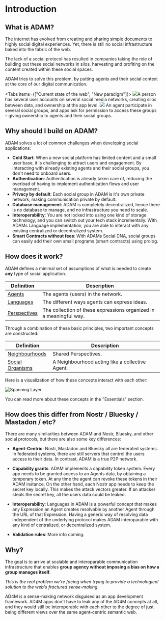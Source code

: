 
# Introduction

## What is ADAM?

The internet has evolved from creating and sharing simple documents to highly social digital experiences.
Yet, there is still no social infrastructure baked into the fabric of the web.

The lack of a social protocol has resulted in companies taking the role of building out these social networks
in silos, harvesting and profiting on the content created within these social spaces.

ADAM tries to solve this problem, by putting agents and their social context
at the core of our digital communication.

<Tabs items={["Current state of the web", "New paradigm"]}>
  <Tab>
    <img src="/images/web-a.png" />A person has several user accounts on several
    social media networks, creating silos between data, and ownership at the app
    level.
  </Tab>
  <Tab>
    <img src="/images/web-b.png" />
    An agent participate in several social groups, and apps ask for permission to
    access these groups – giving ownership to agents and their social groups.
  </Tab>
</Tabs>

## Why should I build on ADAM?

ADAM solves a lot of common challenges when developing social applications:

- **Cold Start**: When a new social platform has limited content and a small user base, it is challenging to attract users and engagement. By interacting with already existing agents and their social groups, you don't need to onboard users.
- **Authentication**: Authentication is already taken care of, reducing the overload of having to implement authentication flows and user management.
- **Privacy by default**: Each social group in ADAM is it's own private network, making communication private by default.
- **Database management**: ADAM is completely decentralized, hence there is no database to manage, and no infrastructure you need to scale.
- **Interoperability**: You are not locked into using one kind of storage technology,
  and you can switch out your tech stack incrementally. With ADAMs Language implementation, you are able to interact with any existing centralized or decentralized system.
- **Smart Contracts without fees**: With ADAMs Social DNA, social groups can easily add their own small programs (smart contracts) using prolog.

## How does it work?

ADAM defines a minimal set of assumptions of what is needed to create **any** type of social application.

| Definition                               | Description                                                        |
| ---------------------------------------- | ------------------------------------------------------------------ |
| [Agents](/essentials/agents)             | The agents (users) in the network.                                 |
| [Languages](/essentials/languages)       | The different ways agents can express ideas.                       |
| [Perspectives](/essentials/perspectives) | The collection of these expressions organized in a meaningful way. |

Through a combination of these basic principles, two important concepts are constructed:

| Definition                                | Description                                     |
| ----------------------------------------- | ----------------------------------------------- |
| [Neighbourhoods](/essentials/agents)      | Shared Perspectives.                            |
| [Social Organisms](/essentials/languages) | A Neighbourhood acting like a collective Agent. |

Here is a visualization of how these concepts interact with each other:

![Spanning Layer](/images/spanning-layer.png)

You can read more about these concepts in the "Essentials" section.

## How does this differ from Nostr / Bluesky / Mastadon / etc?

There are many similarities between ADAM and Nostr, Bluesky, and other social protocols,
but there are also some key differences:

- **Agent-Centric**: Nostr, Mastadon and Bluesky all are federated systems. In
  federated systems, there are still servers that control the users access to their data.
  In contrast, ADAM is a true P2P network.

- **Capability grants**: ADAM implements a capability token system. Every app needs to be granted access
  to an Agents data, by obtaining a temporary token. At any
  time the agent can revoke these tokens in their ADAM instance. On the other hand,
  each Nostr app needs to keep the secret key locally. This makes the attack vectors
  greater. If an attacker steals the secret key, all the users data could be leaked.

- **Interoperability**: Languages in ADAM is a powerful concept that makes any Expression an Agent creates resolvable by
  another Agent through the URL of that Expression. Having a generic way of resolving data independent of the underlying
  protocol makes ADAM interoparable with any kind of centralized, or decentralized system.

- **Validation rules**: More info coming.

## Why?

The goal is to arrive at scalable and interoparable communication infrastructure
that enables **group agency without imposing a bias on how a group manages itself**.

_This is the real problem we're facing when trying to provide a
technological solution to the web's fractured sense-making._

AD4M is a sense-making network disguised as an app development framework.
AD4M apps don't have to leak any of the AD4M concepts at all,
and they would still be interoperable with each other to the degree
of just being different views over the same agent-centric semantic web.
